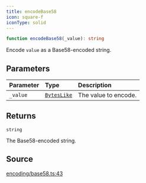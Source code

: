 ```yaml
---
title: encodeBase58
icon: square-f
iconType: solid
---
```


```ts
function encodeBase58(_value): string
```

Encode `value` as a Base58-encoded string.

## Parameters

| Parameter | Type | Description |
| :------ | :------ | :------ |
| `_value` | [`BytesLike`](/sdk/content/type-aliases/BytesLike) | The value to encode. |

## Returns

`string`

The Base58-encoded string.

## Source

[encoding/base58.ts:43](https://github.com/dominant-strategies/quais.js/blob/af7f840a0304b482e2774523ff8e2af8a7b04041/src/encoding/base58.ts#L43)
